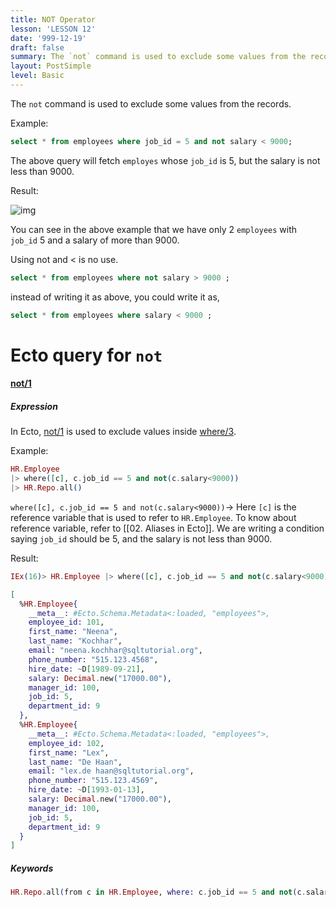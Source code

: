 ```yaml
---
title: NOT Operator
lesson: 'LESSON 12'
date: '999-12-19'
draft: false
summary: The `not` command is used to exclude some values from the records.
layout: PostSimple
level: Basic
---
```


The `not` command is used to exclude some values from the records. 

Example:

``` SQL
select * from employees where job_id = 5 and not salary < 9000;
```

The above query will fetch `employes` whose `job_id` is 5, but the salary is not less than 9000.

Result:

![img](/static/images/Screenshotfrom2023-11-0411-14-26.png)

You can see in the above example that we have only 2 `employees` with `job_id` 5 and a salary of more than 9000.

Using not and < is no use.

``` SQL
select * from employees where not salary > 9000 ;
```

instead of writing it as above, you could write it as,

``` SQL
select * from employees where salary < 9000 ;
```


# Ecto query for `not`

####  [not/1](https://hexdocs.pm/ecto/Ecto.Query.API.html#not/1)

##### Expression

In Ecto, [not/1](https://hexdocs.pm/ecto/Ecto.Query.API.html#not/1) is used to exclude values inside [where/3](https://hexdocs.pm/ecto/Ecto.Query.html#where/3).

Example:

``` Elixir
HR.Employee 
|> where([c], c.job_id == 5 and not(c.salary<9000)) 
|> HR.Repo.all()
```


`where([c], c.job_id == 5 and not(c.salary<9000))`-> Here `[c]` is the reference variable that is used to refer to `HR.Employee`. To know about reference variable, refer to [[02. Aliases in Ecto]]. We are writing a condition saying `job_id` should be 5, and the salary is not less than 9000.

Result:

``` Elixir
IEx(16)> HR.Employee |> where([c], c.job_id == 5 and not(c.salary<9000) ) |> HR.Repo.all()

[
  %HR.Employee{
    __meta__: #Ecto.Schema.Metadata<:loaded, "employees">,
    employee_id: 101,
    first_name: "Neena",
    last_name: "Kochhar",
    email: "neena.kochhar@sqltutorial.org",
    phone_number: "515.123.4568",
    hire_date: ~D[1989-09-21],
    salary: Decimal.new("17000.00"),
    manager_id: 100,
    job_id: 5,
    department_id: 9
  },
  %HR.Employee{
    __meta__: #Ecto.Schema.Metadata<:loaded, "employees">,
    employee_id: 102,
    first_name: "Lex",
    last_name: "De Haan",
    email: "lex.de haan@sqltutorial.org",
    phone_number: "515.123.4569",
    hire_date: ~D[1993-01-13],
    salary: Decimal.new("17000.00"),
    manager_id: 100,
    job_id: 5,
    department_id: 9
  }
]
```

##### Keywords

```Elixir
HR.Repo.all(from c in HR.Employee, where: c.job_id == 5 and not(c.salary < 9000))
```

